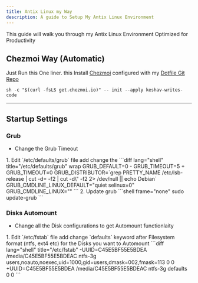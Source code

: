 ```yaml
---
title: Antix Linux my Way
description: A guide to Setup My Antix Linux Environment
---
```



This guide will walk you through my Antix Linux Environment Optimized for Productivity

## Chezmoi Way (Automatic)

Just Run this One liner. this Install [ Chezmoi](https://www.chezmoi.io/) configured with my [Dotfile Git Repo](https://github.com/Keshav-writes-code/dotfiles)
```shell frame=none
sh -c "$(curl -fsLS get.chezmoi.io)" -- init --apply keshav-writes-code
```

---
## Startup Settings
### Grub
- Change the Grub Timeout

<Steps>
1. Edit `/etc/defaults/grub` file add change the 
    ```diff lang="shell" title="/etc/defaults/grub" wrap
    GRUB_DEFAULT=0
    -   GRUB_TIMEOUT=5
    +   GRUB_TIMEOUT=0
    GRUB_DISTRIBUTOR=`grep PRETTY_NAME /etc/lsb-release | cut -d= -f2 | cut -d\" -f2 2> /dev/null || echo Debian`
    GRUB_CMDLINE_LINUX_DEFAULT="quiet selinux=0"
    GRUB_CMDLINE_LINUX=""
    ```
2. Update grub
    ```shell frame="none"
    sudo update-grub
    ```
</Steps>

### Disks Automount
- Change all the Disk configurations to get Automount functionlaity

<Steps>
1. Edit `/etc/fstab` file add change `defaults` keyword after Filesystem format (ntfs, ext4 etc) for the Disks you want to Automount 
    ```diff lang="shell" title="/etc/fstab" 
    -UUID=C45E5BF55E5BDEA    /media/C45E5BF55E5BDEAC   ntfs-3g   users,noauto,noexec,uid=1000,gid=users,dmask=002,fmask=113  0 0
    +UUID=C45E5BF55E5BDEA    /media/C45E5BF55E5BDEAC   ntfs-3g   defaults 0 0 
    ```
</Steps>
